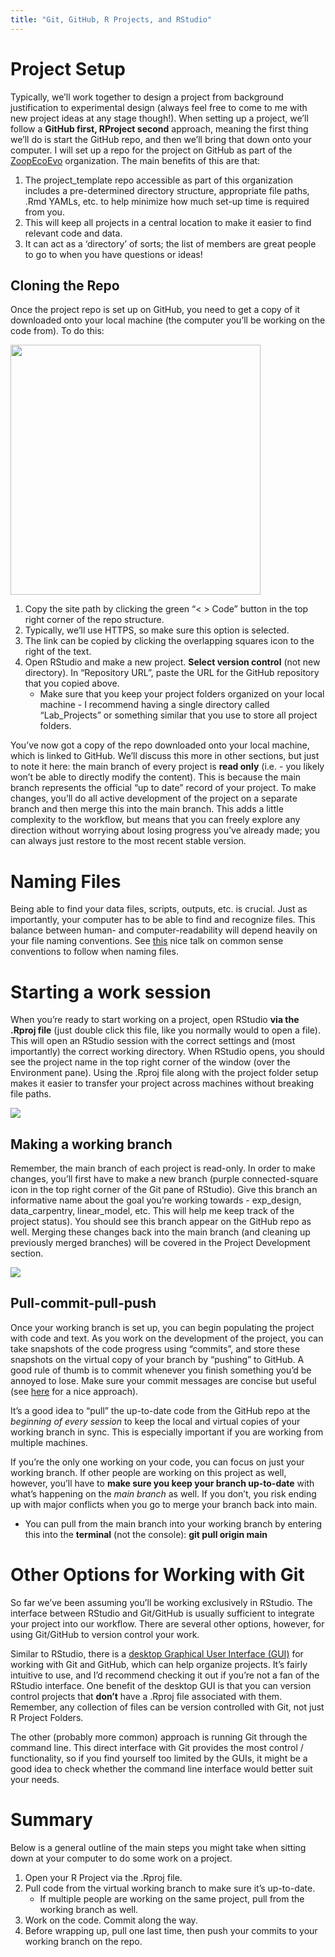 ```yaml
---
title: "Git, GitHub, R Projects, and RStudio"
---
```


# Project Setup

Typically, we'll work together to design a project from background justification to experimental design (always feel free to come to me with new project ideas at any stage though!). When setting up a project, we'll follow a **GitHub first, RProject second** approach, meaning the first thing we'll do is start the GitHub repo, and then we'll bring that down onto your computer. I will set up a repo for the project on GitHub as part of the [ZoopEcoEvo](https://github.com/ZoopEcoEvo) organization. The main benefits of this are that:

1.  The project_template repo accessible as part of this organization includes a pre-determined directory structure, appropriate file paths, .Rmd YAMLs, etc. to help minimize how much set-up time is required from you.
2.  This will keep all projects in a central location to make it easier to find relevant code and data.
3.  It can act as a 'directory' of sorts; the list of members are great people to go to when you have questions or ideas!

## Cloning the Repo

Once the project repo is set up on GitHub, you need to get a copy of it downloaded onto your local machine (the computer you'll be working on the code from). To do this:

::: column-margin
![](Figures/cloning_code_button.png){fig-align="center" width="400"}
:::

1.  Copy the site path by clicking the green "\< \> Code" button in the top right corner of the repo structure.
2.  Typically, we'll use HTTPS, so make sure this option is selected.
3.  The link can be copied by clicking the overlapping squares icon to the right of the text.
4.  Open RStudio and make a new project. **Select version control** (not new directory). In "Repository URL", paste the URL for the GitHub repository that you copied above.
    -   Make sure that you keep your project folders organized on your local machine - I recommend having a single directory called "Lab_Projects" or something similar that you use to store all project folders.

You've now got a copy of the repo downloaded onto your local machine, which is linked to GitHub. We'll discuss this more in other sections, but just to note it here: the main branch of every project is **read only** (i.e. - you likely won't be able to directly modify the content). This is because the main branch represents the official "up to date" record of your project. To make changes, you'll do all active development of the project on a separate branch and then merge this into the main branch. This adds a little complexity to the workflow, but means that you can freely explore any direction without worrying about losing progress you've already made; you can always just restore to the most recent stable version.

# Naming Files

Being able to find your data files, scripts, outputs, etc. is crucial. Just as importantly, your computer has to be able to find and recognize files. This balance between human- and computer-readability will depend heavily on your file naming conventions. See [this](https://github.com/jennybc/how-to-name-files) nice talk on common sense conventions to follow when naming files.

# Starting a work session

When you're ready to start working on a project, open RStudio **via the .Rproj file** (just double click this file, like you normally would to open a file). This will open an RStudio session with the correct settings and (most importantly) the correct working directory. When RStudio opens, you should see the project name in the top right corner of the window (over the Environment pane). Using the .Rproj file along with the project folder setup makes it easier to transfer your project across machines without breaking file paths.

::: column-margin
![](Figures/project_name.png)
:::

## Making a working branch

Remember, the main branch of each project is read-only. In order to make changes, you'll first have to make a new branch (purple connected-square icon in the top right corner of the Git pane of RStudio). Give this branch an informative name about the goal you're working towards - exp_design, data_carpentry, linear_model, etc. This will help me keep track of the project status). You should see this branch appear on the GitHub repo as well. Merging these changes back into the main branch (and cleaning up previously merged branches) will be covered in the Project Development section.

::: column-margin
![](Figures/new_branch.png)
:::

## Pull-commit-pull-push

Once your working branch is set up, you can begin populating the project with code and text. As you work on the development of the project, you can take snapshots of the code progress using "commits", and store these snapshots on the virtual copy of your branch by "pushing" to GitHub. A good rule of thumb is to commit whenever you finish something you'd be annoyed to lose. Make sure your commit messages are concise but useful (see [here](https://cbea.ms/git-commit/) for a nice approach).

It's a good idea to "pull" the up-to-date code from the GitHub repo at the *beginning of every session* to keep the local and virtual copies of your working branch in sync. This is especially important if you are working from multiple machines.

If you're the only one working on your code, you can focus on just your working branch. If other people are working on this project as well, however, you'll have to **make sure you keep your branch up-to-date** with what's happening on the *main branch* as well. If you don't, you risk ending up with major conflicts when you go to merge your branch back into main.

-   You can pull from the main branch into your working branch by entering this into the **terminal** (not the console): **git pull origin main**

# Other Options for Working with Git

So far we've been assuming you'll be working exclusively in RStudio. The interface between RStudio and Git/GitHub is usually sufficient to integrate your project into our workflow. There are several other options, however, for using Git/GitHub to version control your work.

Similar to RStudio, there is a [desktop Graphical User Interface (GUI)](https://desktop.github.com) for working with Git and GitHub, which can help organize projects. It's fairly intuitive to use, and I'd recommend checking it out if you're not a fan of the RStudio interface. One benefit of the desktop GUI is that you can version control projects that **don't** have a .Rproj file associated with them. Remember, any collection of files can be version controlled with Git, not just R Project Folders.

The other (probably more common) approach is running Git through the command line. This direct interface with Git provides the most control / functionality, so if you find yourself too limited by the GUIs, it might be a good idea to check whether the command line interface would better suit your needs.

# Summary

Below is a general outline of the main steps you might take when sitting down at your computer to do some work on a project.

1.  Open your R Project via the .Rproj file.
2.  Pull code from the virtual working branch to make sure it's up-to-date.
    -   If multiple people are working on the same project, pull from the working branch as well.
3.  Work on the code. Commit along the way.
4.  Before wrapping up, pull one last time, then push your commits to your working branch on the repo.
